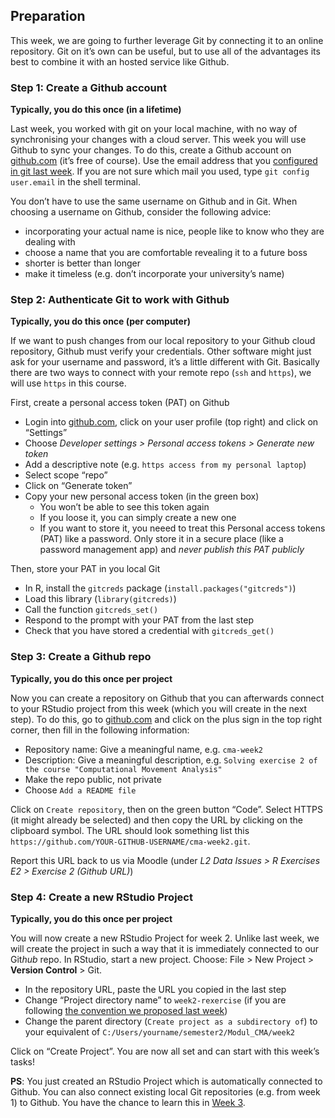 ## Preparation {#w2-preparation}

This week, we are going to further leverage Git by connecting it to an online repository. Git on it's own can be useful, but to use all of the advantages its best to combine it with an hosted service like Github.

### Step 1: Create a Github account

**Typically, you do this once (in a lifetime)**

Last week, you worked with git on your local machine, with no way of synchronising your changes with a cloud server. This week you will use Github to sync your changes. To do this, create a Github account on [github.com](https://github.com/) (it's free of course). Use the email address that you [configured in git last week](#introduce-yourself-git). If you are not sure which mail you used, type `git config user.email` in the shell terminal. 

You don't have to use the same username on Github and in Git. When choosing a username on Github, consider the following advice: 

- incorporating your actual name is nice, people like to know who they are dealing with
- choose a name that you are comfortable revealing it to a future boss
- shorter is better than longer
- make it timeless (e.g. don't incorporate your university's name)

### Step 2: Authenticate Git to work with Github

**Typically, you do this once (per computer)**

If we want to push changes from our local repository to your Github cloud repository, Github must verify your credentials. Other software might just ask for your username and password, it's a little different with Git. Basically there are two ways to connect with your remote repo (`ssh` and `https`), we will use `https` in this course. 

First, create a personal access token (PAT) on Github

- Login into [github.com](https://github.com/), click on your user profile (top right) and click on "Settings" 
- Choose *Developer settings > Personal access tokens > Generate new token*
- Add a descriptive note (e.g. `https access from my personal laptop`)
- Select scope "repo"
- Click on "Generate token"
- Copy your new personal access token (in the green box)
  - You won’t be able to see this token again
  - If you loose it, you can simply create a new one
  - If you want to store it, you neeed to treat this Personal access tokens (PAT) like a password. Only store it in a secure place (like a password management app) and *never publish this PAT publicly*

Then, store your PAT in you local Git

- In R, install the `gitcreds` package (`install.packages("gitcreds")`)
- Load this library (`library(gitcreds)`)
- Call the function `gitcreds_set()`
- Respond to the prompt with your PAT from the last step
- Check that you have stored a credential with `gitcreds_get()`
  
### Step 3: Create a Git**hub** repo {#create-github-repo}

**Typically, you do this once per project**

Now you can create a repository on Github that you can afterwards connect to your RStudio project from this week (which you will create in the next step). To do this, go to [github.com](https://github.com) and click on the plus sign in the top right corner, then fill in the following information:

- Repository name: Give a meaningful name, e.g.  `cma-week2`
- Description: Give a meaningful description, e.g. `Solving exercise 2 of the course "Computational Movement Analysis"`
- Make the repo public, not private
- Choose `Add a README file`

Click on `Create repository`, then on the green button "Code". Select HTTPS (it might already be selected) and then copy the URL by clicking on the clipboard symbol. The URL should look something list this `https://github.com/YOUR-GITHUB-USERNAME/cma-week2.git`. 

:::{.callout-warning}
Report this URL back to us via Moodle (under *L2 Data Issues > R Exercises E2 > Exercise 2 (Github URL)*)
:::

### Step 4: Create a new RStudio Project {#w2-project}

**Typically, you do this once per project**

You will now create a new RStudio Project for week 2. Unlike last week, we will create the project in such a way that it is immediately connected to our Git*hub* repo. In RStudio, start a new project. Choose: File > New Project > **Version Control** > Git. 

- In the repository URL, paste the URL you copied in the last step
- Change "Project directory name" to `week2-rexercise` (if you are following [the convention we proposed last week](#folder-structure))
- Change the parent directory (`Create project as a subdirectory of`) to your equivalent of `C:/Users/yourname/semester2/Modul_CMA/week2`

Click on "Create Project". You are now all set and can start with this week's tasks!

**PS**: You just created an RStudio Project which is automatically connected to Github. You can also connect existing local Git repositories (e.g. from week 1) to Github. You have the chance to learn this in [Week 3](#w3-preparation).

<!-- ### Connect your local repo with the remote repository -->

<!-- **Typically, you do this once per project** -->

<!-- In RStudio, open the RStudio project from week 1. Open the terminal[^terminal2] and follow the instructions described in *…or push an existing repository from the command line* in the website you were just forwarded to on Github (under https://github.com/YOUR-GITHUB-USERNAME/cma-week1). These instructions should look something like this: -->

<!-- [^terminal2]: There is a terminal built into RStudio which you can use for this. By default, it is situated in the bottom left corner in the tab named "Terminal" -->

<!-- ``` -->
<!-- git remote add origin https://github.com/YOUR-GITHUB-USERNAME/cma-week2.git -->
<!-- git branch -M main -->
<!-- git push -u origin main -->
<!-- ``` -->

<!-- Type these commands line by line into your terminal. If you want to copy and paste the commands rather than type them: Note that ctrl + V for "pasting" won't work via the keyboard shortcut, you will have to paste by right clicking into the terminal and choosing "paste". Now refresh your repo on Github (https://github.com/YOUR-GITHUB-USERNAME/cma-week1): You should now see the files from week 1 on GitHub. Didn't work? Contact us! -->
